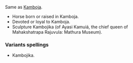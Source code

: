 Same as [[Kamboja]].

*Horse born  or  raised in Kamboja.
*Devoted or loyal to Kamboja. 
*Sculpture Kambojika  (of Ayasi Kamuiá,  the chief queen of Mahakshatrapa Rajuvula: Mathura Museum). 

===Variants spellings===

*Kambojika.